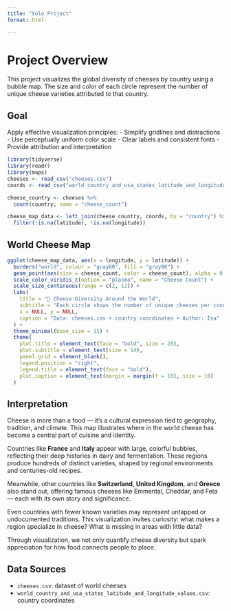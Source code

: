 ```yaml
---
title: "Solo Project"
format: html

---
```


# Project Overview

This project visualizes the global diversity of cheeses by country using a bubble map. The size and color of each circle represent the number of unique cheese varieties attributed to that country.

## Goal

Apply effective visualization principles:
 - Simplify gridlines and distractions
 - Use perceptually uniform color scale
 - Clear labels and consistent fonts
 - Provide attribution and interpretation

```r
library(tidyverse)
library(readr)
library(maps)
cheeses <- read_csv("cheeses.csv")
coords <- read_csv("world_country_and_usa_states_latitude_and_longitude_values.csv")

cheese_country <- cheeses %>%
  count(country, name = "cheese_count")

cheese_map_data <- left_join(cheese_country, coords, by = "country") %>%
  filter(!is.na(latitude), !is.na(longitude))
```

## World Cheese Map

```r
ggplot(cheese_map_data, aes(x = longitude, y = latitude)) +
  borders("world", colour = "gray60", fill = "gray98") +
  geom_point(aes(size = cheese_count, color = cheese_count), alpha = 0.85) +
  scale_color_viridis_c(option = "plasma", name = "Cheese Count") +
  scale_size_continuous(range = c(2, 12)) +
  labs(
    title = "🧀 Cheese Diversity Around the World",
    subtitle = "Each circle shows the number of unique cheeses per country",
    x = NULL, y = NULL,
    caption = "Data: cheeses.csv + country coordinates • Author: Isa"
  ) +
  theme_minimal(base_size = 15) +
  theme(
    plot.title = element_text(face = "bold", size = 20),
    plot.subtitle = element_text(size = 14),
    panel.grid = element_blank(),
    legend.position = "right",
    legend.title = element_text(face = "bold"),
    plot.caption = element_text(margin = margin(t = 10), size = 10)
  )
```

##  Interpretation

Cheese is more than a food — it’s a cultural expression tied to geography, tradition, and climate. This map illustrates where in the world cheese has become a central part of cuisine and identity.

Countries like **France** and **Italy** appear with large, colorful bubbles, reflecting their deep histories in dairy and fermentation. These regions produce hundreds of distinct varieties, shaped by regional environments and centuries-old recipes.

Meanwhile, other countries like **Switzerland**, **United Kingdom**, and **Greece** also stand out, offering famous cheeses like Emmental, Cheddar, and Feta — each with its own story and significance.

Even countries with fewer known varieties may represent untapped or undocumented traditions. This visualization invites curiosity: what makes a region specialize in cheese? What is missing in areas with little data?

Through visualization, we not only quantify cheese diversity but spark appreciation for how food connects people to place.

##  Data Sources

- `cheeses.csv`: dataset of world cheeses
- `world_country_and_usa_states_latitude_and_longitude_values.csv`: country coordinates
